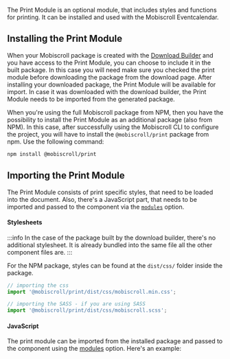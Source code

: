 
The Print Module is an optional module, that includes styles and functions for printing. It can be installed and used with the Mobiscroll Eventcalendar.

## Installing the Print Module

When your Mobiscroll package is created with the [Download Builder](https://download.mobiscroll.com) and you have access to the Print Module, you can choose to include it in the built package. In this case you will need make sure you checked the print module before downloading the package from the download page. After installing your downloaded package, the Print Module will be available for import. In case it was downloaded with the download builder, the Print Module needs to be imported from the generated package.

When you're using the full Mobiscroll package from NPM, then you have the possibility to install the Print Module as an additional package (also from NPM). In this case, after successfully using the Mobiscroll CLI to configure the project, you will have to install the `@mobiscroll/print` package from npm. Use the following command:

```bash
npm install @mobiscroll/print
```

## Importing the Print Module

The Print Module consists of print specific styles, that need to be loaded into the document. Also, there's a JavaScript part, that needs to be imported and passed to the component via the [`modules`](./api#opt-modules) option.

#### Stylesheets

:::info
In the case of the package built by the download builder, there's no additional stylesheet. It is already bundled into the same file all the other component files are.
:::

For the NPM package, styles can be found at the `dist/css/` folder inside the package.

```javascript
// importing the css
import '@mobiscroll/print/dist/css/mobiscroll.min.css';

// importing the SASS - if you are using SASS
import '@mobiscroll/print/dist/css/mobiscroll.scss';
```

#### JavaScript

The print module can be imported from the installed package and passed to the component using the [modules](./api#opt-modules) option. Here's an example:
